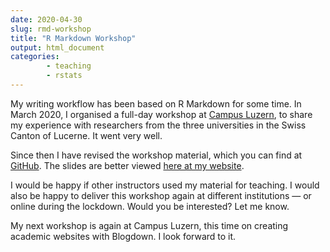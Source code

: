 ---
date: 2020-04-30
slug: rmd-workshop
title: "R Markdown Workshop"
output: html_document
categories:
        - teaching
        - rstats
---

My writing workflow has been based on R Markdown for some time. In March 2020, I organised a full-day workshop at [Campus Luzern](https://www.campus-luzern.ch/), to share my experience with researchers from the three universities in the Swiss Canton of Lucerne. It went very well.

Since then I have revised the workshop material, which you can find at [GitHub](https://github.com/resulumit/rmd_workshop). The slides are better viewed [here at my website](https://resulumit.com/teaching/rmd_workshop.html).

I would be happy if other instructors used my material for teaching. I would also be happy to deliver this workshop again at different institutions --- or online during the lockdown. Would you be interested? Let me know.

My next workshop is again at Campus Luzern, this time on creating academic websites with Blogdown. I look forward to it.